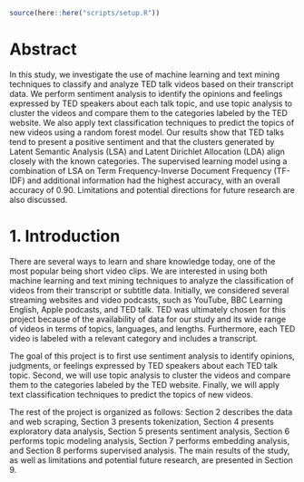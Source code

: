 
```r
source(here::here("scripts/setup.R"))
```

# Abstract

In this study, we investigate the use of machine learning and text mining techniques to classify and analyze TED talk videos based on their transcript data. We perform sentiment analysis to identify the opinions and feelings expressed by TED speakers about each talk topic, and use topic analysis to cluster the videos and compare them to the categories labeled by the TED website. We also apply text classification techniques to predict the topics of new videos using a random forest model. Our results show that TED talks tend to present a positive sentiment and that the clusters generated by Latent Semantic Analysis (LSA) and Latent Dirichlet Allocation (LDA) align closely with the known categories. The supervised learning model using a combination of LSA on Term Frequency-Inverse Document Frequency (TF-IDF) and additional information had the highest accuracy, with an overall accuracy of 0.90. Limitations and potential directions for future research are also discussed.

# 1. Introduction

There are several ways to learn and share knowledge today, one of the most popular being short video clips. We are interested in using both machine learning and text mining techniques to analyze the classification of videos from their transcript or subtitle data. Initially, we considered several streaming websites and video podcasts, such as YouTube, BBC Learning English, Apple podcasts, and TED talk. TED was ultimately chosen for this project because of the availability of data for our study and its wide range of videos in terms of topics, languages, and lengths. Furthermore, each TED video is labeled with a relevant category and includes a transcript.

The goal of this project is to first use sentiment analysis to identify opinions, judgments, or feelings expressed by TED speakers about each TED talk topic. Second, we will use topic analysis to cluster the videos and compare them to the categories labeled by the TED website. Finally, we will apply text classification techniques to predict the topics of new videos.

The rest of the project is organized as follows: Section 2 describes the data and web scraping, Section 3 presents tokenization, Section 4 presents exploratory data analysis, Section 5 presents sentiment analysis, Section 6 performs topic modeling analysis, Section 7 performs embedding analysis, and Section 8 performs supervised analysis. The main results of the study, as well as limitations and potential future research, are presented in Section 9.
